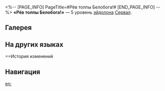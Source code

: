 <%-- [PAGE_INFO]
PageTitle=#Рёв толпы Белобога!#
[END_PAGE_INFO] --%>
{{Эйдолон Инфобокс
|Название         = Рёв толпы Белобога!
|Изображение      = Эйдолон Рёв толпы Белобога!.png
|Персонаж         = Сервал
|Уровень          = 5
|Длительность     = 
|Описание         = Уровень сверхспособности повышается на 2, максимальный уровень - 15. Уровень таланта повышается на 2, максимальный уровень - 15.
|Свойство1        = 
|Масштабирование1 = 
}}
'''«Рёв толпы Белобога!»''' — 5 уровень [[эйдолон]]а [[Сервал]].

==Галерея==
{{Галерея|position=left|captionalign=center
|Персонаж Сервал Эйдолон 5.png|Осколок Эйдолона
}}

==На других языках==
{{На других языках
|en   = Belobog's Loudest Roar!
|zhs  = 贝洛伯格最强音！
|zht  = 貝洛伯格最強音！
|ja   = ベロブルグ{{Rubi|最強音|さいきょうおん}}！
|ko   = 벨로보그 가수다!
|es   = ¡El grito más fuerte de Belobog!
|fr   = Le plus gros son de Belobog&nbsp;!
|ru   = Рёв толпы Белобога!
|th   = Belobog's Loudest Roar!
|vi   = Âm Thanh Lớn Nhất Belobog!
|de   = Belobogs lautestes Dröhnen!
|id   = Belobog's Loudest Roar!
|pt   = O Rugido Mais Alto de Belobog!
}}

==История изменений
{{История изменений|3.5}}

==Навигация==
{{Навык Навбокс|Сервал}}

[[en:]]